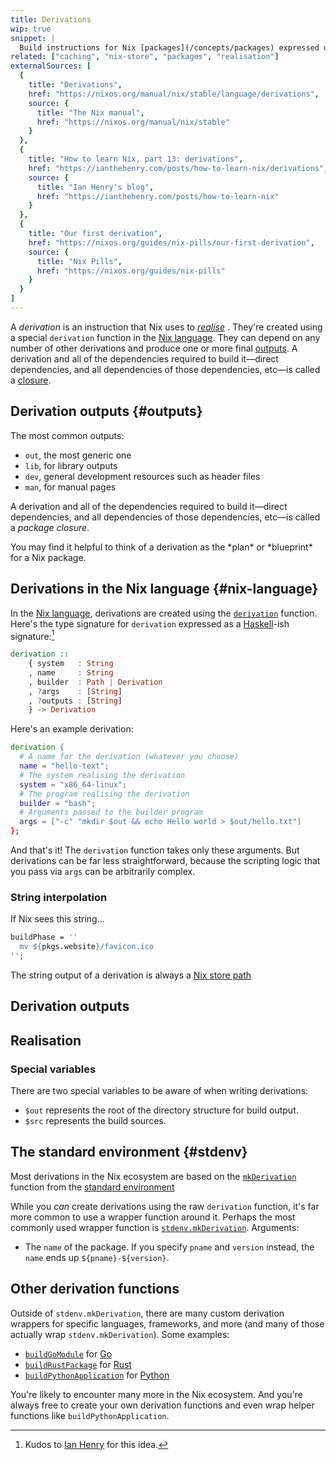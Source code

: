 ```yaml
---
title: Derivations
wip: true
snippet: |
  Build instructions for Nix [packages](/concepts/packages) expressed using the [Nix language](/concepts/nix-language)
related: ["caching", "nix-store", "packages", "realisation"]
externalSources: [
  {
    title: "Derivations",
    href: "https://nixos.org/manual/nix/stable/language/derivations",
    source: {
      title: "The Nix manual",
      href: "https://nixos.org/manual/nix/stable"
    }
  },
  {
    title: "How to learn Nix, part 13: derivations",
    href: "https://ianthehenry.com/posts/how-to-learn-nix/derivations",
    source: {
      title: "Ian Henry's blog",
      href: "https://ianthehenry.com/posts/how-to-learn-nix"
    }
  },
  {
    title: "Our first derivation",
    href: "https://nixos.org/guides/nix-pills/our-first-derivation",
    source: {
      title: "Nix Pills",
      href: "https://nixos.org/guides/nix-pills"
    }
  }
]
---
```


A *derivation* is an instruction that Nix uses to [*realise*][realisation] .
They're created using a special `derivation` function in the [Nix language](#nix-language).
They can depend on any number of other derivations and produce one or more final [outputs](#outputs).
A derivation and all of the dependencies required to build it&mdash;direct dependencies, and all dependencies of those dependencies, etc&mdash;is called a [closure].

## Derivation outputs \{#outputs}

The most common outputs:

- `out`, the most generic one
- `lib`, for library outputs
- `dev`, general development resources such as header files
- `man`, for manual pages

A derivation and all of the dependencies required to build it&mdash;direct dependencies, and all dependencies of those dependencies, etc&mdash;is called a *package closure*.

<Admonition success title="Mental model" client:load>
You may find it helpful to think of a derivation as the *plan* or *blueprint* for a Nix package.
</Admonition>

## Derivations in the Nix language \{#nix-language}

In the [Nix language][lang], derivations are created using the [`derivation`][func] function.
Here's the type signature for `derivation` expressed as a [Haskell]-ish signature:[^1]

```haskell
derivation ::
    { system   : String
    , name     : String
    , builder  : Path | Derivation
    , ?args    : [String]
    , ?outputs : [String]
    } -> Derivation
```

Here's an example derivation:

```nix
derivation {
  # A name for the derivation (whatever you choose)
  name = "hello-text";
  # The system realising the derivation
  system = "x86_64-linux";
  # The program realising the derivation
  builder = "bash";
  # Arguments passed to the builder program
  args = ["-c" "mkdir $out && echo Hello world > $out/hello.txt"]
};
```

And that's it!
The `derivation` function takes only these arguments.
But derivations can be far less straightforward, because the scripting logic that you pass via `args` can be arbitrarily complex.

### String interpolation

If Nix sees this string...

```nix
buildPhase = ''
  mv ${pkgs.website}/favicon.ico
'';
```

The string output of a derivation is always a [Nix store path][store]

## Derivation outputs

## Realisation

### Special variables

There are two special variables to be aware of when writing derivations:

- `$out` represents the root of the directory structure for build output.
- `$src` represents the build sources.

## The standard environment \{#stdenv}

Most derivations in the Nix ecosystem are based on the [`mkDerivation`][mk] function from the [standard environment][stdenv]

While you *can* create derivations using the raw `derivation` function, it's far more common to use a wrapper function around it.
Perhaps the most commonly used wrapper function is [`stdenv.mkDerivation`][mk].
Arguments:

- The `name` of the package. If you specify `pname` and `version` instead, the `name` ends up `${pname}-${version}`.

## Other derivation functions

Outside of `stdenv.mkDerivation`, there are many custom derivation wrappers for specific languages, frameworks, and more (and many of those actually wrap `stdenv.mkDerivation`).
Some examples:

- [`buildGoModule`][go] for [Go]
- [`buildRustPackage`][buildrustpackage] for [Rust]
- [`buildPythonApplication`][buildpythonapplication] for [Python]

You're likely to encounter many more in the Nix ecosystem.
And you're always free to create your own derivation functions and even wrap helper functions like `buildPythonApplication`.

[^1]: Kudos to [Ian Henry][ian] for this idea.

[buildgomodule]: https://nixos.org/manual/nixpkgs/stable/#sec-language-go
[buildpythonapplication]: https://nixos.org/manual/nixpkgs/stable/#python
[buildrustpackage]: https://nixos.org/manual/nixpkgs/stable/#rust
[closure]: /concepts/closures
[func]: /concepts/derivations
[go]: https://go.dev
[haskell]: https://www.haskell.org
[ian]: https://ianthehenry.com/
[lang]: /concepts/nix-language
[mk]: https://nixos.org/manual/nixpkgs/stable/#sec-using-stdenv
[nixpkgs]: /concepts/nixpkgs
[packages]: /concepts/packages
[python]: https://python.org
[realisation]: /concepts/realisation
[rust]: https://rust-lang.org
[stdenv]: https://nixos.org/manual/nixpkgs/stable/#chap-stdenv
[store]: /concepts/nix-store

